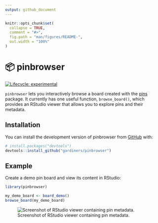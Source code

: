 ```yaml
---
output: github_document
---
```


<!-- README.md is generated from README.Rmd. Please edit that file -->

```r
knitr::opts_chunk$set(
  collapse = TRUE,
  comment = "#>",
  fig.path = "man/figures/README-",
  out.width = "100%"
)
```

# 📦 pinbrowser

<!-- badges: start -->
[![Lifecycle: experimental](https://img.shields.io/badge/lifecycle-experimental-orange.svg)](https://lifecycle.r-lib.org/articles/stages.html#experimental)
<!-- badges: end -->

`pinbrowser` lets you interactively browse a board created with the [pins](https://pins.rstudio.com/) package. It currently has one useful function, `browse_board()`, which provides an RStudio viewer that allows you to explore pins and their metadata.

## Installation

You can install the development version of pinbrowser from [GitHub](https://github.com/) with:

``` r
# install.packages("devtools")
devtools::install_github("gardiners/pinbrowser")
```

## Example

Create a demo pin board and view its content in RStudio:

``` r
library(pinbrowser)

my_demo_board <- board_demo()
browse_board(my_demo_board)
```

![Screenshot of RStudio viewer containing pin metadata.](./man/figures/README-cards.png)

